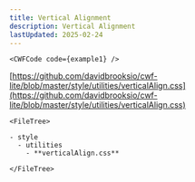 ```yaml
---
title: Vertical Alignment
description: Vertical Alignment
lastUpdated: 2025-02-24
---
```




<Tabs>
  <TabItem label="Overview" icon="puzzle">

    <CWFCode code={example1} />
  </TabItem>
  <TabItem label="Files" icon="list-format">

  [https://github.com/davidbrooksio/cwf-lite/blob/master/style/utilities/verticalAlign.css](https://github.com/davidbrooksio/cwf-lite/blob/master/style/utilities/verticalAlign.css)
  
    <FileTree>

    - style
      - utilities
        - **verticalAlign.css**

    </FileTree>
  </TabItem>
  <TabItem label="Stylesheet" icon="open-book">
    <Code code={cssExample} lang="css" />
  </TabItem>
</Tabs>